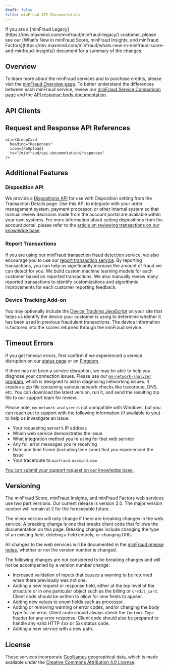 ```yaml
---
draft: false
title: minFraud API Documentation
---
```



<Alert type="info">
  If you are a [minFraud Legacy](https://dev.maxmind.com/minfraud/minfraud-legacy/)
  customer, please see our
  [What's New in minFraud Score, minFraud Insights, and minFraud Factors](https://dev.maxmind.com/minfraud/whats-new-in-minfraud-score-and-minfraud-insights/)
  document for a summary of the changes.
</Alert>

## Overview

To learn more about the minFraud services and to purchase credits, please visit
the
[minFraud Overview page](https://www.maxmind.com/en/solutions/minfraud-services).
To better understand the differences between each minFraud service, review our
[minFraud Service Comparison page](https://www.maxmind.com/en/solutions/minfraud-services/pricing)
and the
[API response body documentation](https://dev.maxmind.com/minfraud/api-documentation/responses?lang=en#bodies).

## API Clients

<ApiClients />

## Request and Response API References

<LinkGroupContainer heading="References">
  <LinkGroup>
    <LinkGroupCard
      heading="Requests"
      icon={FaDownload}
      to="/minfraud/api-documentation/requests"
    />

    <LinkGroupCard
      heading="Responses"
      icon={FaUpload}
      to="/minfraud/api-documentation/responses"
    />

  </LinkGroup>
</LinkGroupContainer>

## Additional Features

### Disposition API

We provide a [Dispositions API](/minfraud/working-with-transaction-dispositions)
for use with Disposition setting from the Transaction Details page. Use this API
to integrate with your order management system, payment processor, or other
internal system so that manual review decisions made from the account portal are
available within your own systems. For more information about setting
dispositions from the account portal, please refer to the
[article on reviewing transactions on our knowledge base](https://support.maxmind.com/hc/en-us/articles/4408762136603).

### Report Transactions

If you are using our minFraud transaction fraud detection service, we also
encourage you to use our
[report transaction service](/minfraud/report-a-transaction). By reporting
transactions, you can help us significantly increase the amount of fraud we can
detect for you. We build custom machine learning models for each customer based
on reported transactions. We also manually review many reported transactions to
identify customizations and algorithmic improvements for each customer reporting
feedback.

### Device Tracking Add-on

You may optionally include the
[Device Tracking JavaScript](/minfraud/track-devices) on your site that helps us
identify the device your customer is using to determine whether it has been used
in previous fraudulent transactions. The device information is factored into the
scores returned through the minFraud service.

## Timeout Errors

If you get timeout errors, first confirm if we experienced a service disruption
on our [status page](https://status.maxmind.com/) or on
[Pingdom](http://stats.pingdom.com/datuqzybqg5z).

If there has not been a service disruption, we may be able to help you diagnose
your connection issues. Please use our
[`mm-network-analyzer` program](https://github.com/maxmind/mm-network-analyzer),
which is designed to aid in diagnosing networking issues. It creates a zip file
containing various network checks like traceroute, DNS, etc. You can download
the latest version, run it, and send the resulting zip file to our support team
for review.

Please note, `mm-network-analyzer` is not compatible with Windows, but you can
reach out to support with the following information (if available to you) to
help us investigate an issue:

- Your requesting server’s IP address
- Which web service demonstrates the issue
- What integration method you’re using for that web service
- Any full error messages you’re receiving
- Date and time frame (including time zone) that you experienced the issue
- Your traceroute to `minfraud.maxmind.com`

[You can submit your support request on our knowledge base.](https://support.maxmind.com/hc/en-us/requests/new)

## Versioning

The minFraud Score, minFraud Insights, and minFraud Factors web services use two
part versions. Our current release is version 2.0. The major version number will
remain at 2 for the foreseeable future.

The minor version will only change if there are breaking changes in the web
service. A breaking change is one that breaks client code that follows the
documentation on this page. Breaking changes include changing the type of an
existing field, deleting a field entirely, or changing URIs.

All changes to the web services will be documented in the
[minFraud release notes](/minfraud/release-notes), whether or not the version
number is changed.

The following changes are not considered to be breaking changes and will not be
accompanied by a version number change:

- Increased validation of inputs that causes a warning to be returned when there
  previously was not one.
- Adding a new request or response field, either at the top level of the
  structure or in one particular object such as the billing or `credit_card`.
  Client code should be written to allow for new fields to appear.
- Adding new values to enum fields such as processor.
- Adding or removing warning or error codes, and/or changing the body type for
  an error. Client code should always check the `Content-Type` header for any
  error response. Client code should also be prepared to handle any valid HTTP
  4xx or 5xx status code.
- Adding a new service with a new path.

## License

These services incorporate [GeoNames](https://www.geonames.org/) geographical
data, which is made available under the
[Creative Commons Attribution 4.0 License](https://creativecommons.org/licenses/by/4.0/).
